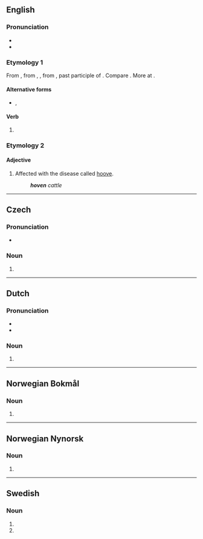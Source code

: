 {{also|Hoven}}
==English==

===Pronunciation===
* {{IPA|/ˈhuːvən/|lang=en}}
* {{rhymes|uːvən|lang=en}}

===Etymology 1===
From {{inh|en|enm|hoven}}, from {{inh|en|ang|hafen}}, {{m|ang|ġehafen}}, from {{inh|en|gem-pro|*habanaz}}, past participle of {{der|en|gem-pro|*habjaną|t=to lift, heave}}. Compare {{cog|nds-de|hoven|t=hoven|pos=past participle}}. More at {{l|en|heave}}.

====Alternative forms====
* {{l|en|hove}}, {{l|en|heaved}}

====Verb====
{{head|en|verb form}}

# {{inflection of|en|heave||alternative|past|part}}

===Etymology 2===

====Adjective====
{{en-adj|-}}

# Affected with the disease called [[hoove]].
#: '''''hoven''' cattle''

----

==Czech==

=== Pronunciation ===
* {{cs-IPA}}

=== Noun ===
# {{inflection of|cs|hovno||gen|p}}

----

==Dutch==

===Pronunciation===
* {{audio|Nl-hoven.ogg|Audio|lang=nl}}
* {{rhymes|oːvən|lang=nl}}

===Noun===
{{head|nl|noun plural form}}

# {{nl-noun form of|pl|hof}}

----
==Norwegian Bokmål==

===Noun===
{{head|nb|noun form|g=m}}

# {{inflection of|nb|hov||def|s}}

----
==Norwegian Nynorsk==

===Noun===
{{head|nn|noun form|g=m}}

# {{inflection of|nn|hov||definite|s}}

----

==Swedish==

===Noun===
{{head|sv|noun form}}

# {{sv-noun-form-def|hov}}<!-- hoof -->
# {{sv-noun-form-def-pl|hov}}<!-- court -->